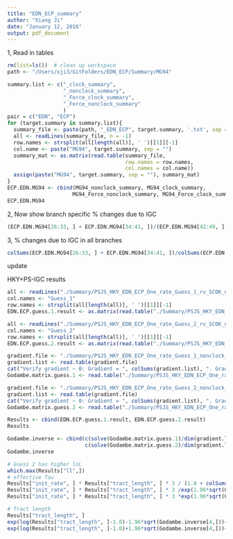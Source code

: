 ```yaml
---
title: "EDN_ECP_summary"
author: "Xiang Ji"
date: "January 12, 2016"
output: pdf_document
---
```


1, Read in tables
```r
rm(list=ls())  # clean up workspace
path <- "/Users/xji3/GitFolders/EDN_ECP/Summary/MG94"

summary.list <- c("_clock_summary",
                  "_nonclock_summary", 
                  "_Force_clock_summary", 
                  "_Force_nonclock_summary"
                  )
pair = c("EDN", "ECP")
for (target.summary in summary.list){
  summary_file <- paste(path, "_EDN_ECP", target.summary, '.txt', sep = '')
  all <- readLines(summary_file, n = -1)
  row.names <- strsplit(all[length(all)], ' ')[[1]][-1]
  col.name <- paste("MG94", target.summary, sep = "")
  summary_mat <- as.matrix(read.table(summary_file, 
                                      row.names = row.names,
                                      col.names = col.name))
  assign(paste("MG94", target.summary, sep = ""), summary_mat)
}
ECP.EDN.MG94 <- cbind(MG94_nonclock_summary, MG94_clock_summary, 
                     MG94_Force_nonclock_summary, MG94_Force_clock_summary)
ECP.EDN.MG94
```

2, Now show branch specific % changes due to IGC

```r
(ECP.EDN.MG94[26:33, ] + ECP.EDN.MG94[34:41, ])/(ECP.EDN.MG94[42:49, ] + ECP.EDN.MG94[26:33, ] + ECP.EDN.MG94[34:41, ])
```

3, % changes due to IGC in all branches

```r
colSums(ECP.EDN.MG94[26:33, ] + ECP.EDN.MG94[34:41, ])/colSums(ECP.EDN.MG94[42:49, ] + ECP.EDN.MG94[26:33, ] + ECP.EDN.MG94[34:41, ])

```

<!-- \newpage -->
<!-- 04212017 update -->

<!-- Now plot posterior log likelihood ratio: $ln(\frac{Pr(S_i = 1 | x)}{Pr(S_i = 0 | x)}$. -->

<!-- The derivatives are $\frac{{\partial \ln L}}{{\partial \ln {p_{tract}}}}$ for  -->
<!-- the first order and $\frac{{\partial^2 \ln L}}{{\partial \ln {p_{tract}}}^2}$ for -->
<!-- second order.  -->

<!-- The variance is calculated by: -->
<!-- $Var(ln(p_{tract}))=\frac{1}{I(ln(p_{tract}))} \approx - \frac{1}{\frac{{\partial^2 \ln L}}{{\partial \ln {p_{tract}}}^2}}$ -->

<!-- 95% confidence interval for $ln(p_{tract})$ is $ln(p_{tract}) \pm 1.96 * \sqrt {Var(\ln ({p_{tract}}))}$ -->

<!-- By transforming to $3.0 / p_{tract}$ to get the average tract length in nucleotide. -->

<!-- ```{r} -->
<!-- # plot one paralog -->
<!-- paralog = "EDN_ECP" -->
<!-- lnL.ratio <- as.vector(read.table(paste("./summary/", paralog, "_MG94_nonclock_HMM_log_posterior_ratio.txt", sep = ""))) -->
<!-- Viterbi.path <- as.vector(read.table(paste("./summary/", paralog, "_MG94_nonclock_HMM_Viterbi_path.txt", sep = ""))) -->
<!-- lnL.surface <- as.vector(read.table(paste("./summary/", paralog, "_MG94_nonclock_HMM_lnL_surface.txt", sep = ""))) -->
<!-- IGC.sw.lnL <- as.vector(read.table(paste("./summary/", paralog, "_MG94_nonclock_sw_lnL.txt", sep = ""))) -->
<!-- Force.sw.lnL <- as.vector(read.table(paste("./summary/Force_", paralog, "_MG94_nonclock_sw_lnL.txt", sep = ""))) -->

<!-- plot(lnL.ratio[, 1], xlab = "codon number", ylab = "log values", -->
<!--      type = "l", col = "black", lty = 1, -->
<!--      main = paste(paralog, " HMM result"), -->
<!--      ylim = c(min(-0.5, min(lnL.ratio)), max(lnL.ratio))) -->
<!-- lines(1:dim(Viterbi.path)[1], Viterbi.path[, 1], type = "S", lty = 2, col = "red") -->
<!-- #lines(1:dim(IGC.sw.lnL)[1], IGC.sw.lnL[, 2] - Force.sw.lnL[, 2], type = "l", lty = 3, col = "red") -->
<!-- legend(1, max(lnL.ratio), legend = c("log posterior ratio", "Viterbi path"), -->
<!--        lty = c(1, 2), col = c( "black", "red")) -->

<!-- plot(-lnL.surface[, 1], xlab = "tract length in nucleotide", ylab= "lnL", type = "l", col = "black", lty = 1, -->
<!--      main = paste(paralog, " lnL surface")) -->

<!-- summary.mat <- read.table("./HMM_tract_MG94_nonclock_summary.txt") -->

<!-- # Now calculate standard deviation of lnP -->
<!-- lnP <- log(3.0 / summary.mat[, 3]) -->
<!-- sd.lnP <- 1.0 / sqrt(-summary.mat[, 7]) -->
<!-- low.cf <- exp(lnP - 1.96 * sd.lnP) -->
<!-- up.cf  <- exp(lnP + 1.96 * sd.lnP) -->
<!-- up.cf[up.cf > 1] <- 1.0 -->
<!-- summary.mat <- cbind(summary.mat, 3.0 / up.cf, 3.0 / low.cf) -->
<!-- rownames(summary.mat) <- c("EDN_ECP") -->
<!-- colnames(summary.mat) <- c("lnL", "max lnL", "tract length", -->
<!--                            "Pr(S_0)", "Pr(S_1)", -->
<!--                            "df", "d^2f", "c.i. tract length", "c.i tract length") -->
<!-- summary.mat -->
<!-- ``` -->

<!-- \newpage -->
<!-- 09132017 update -->

<!-- Now plot lnL surface of MG94+IS-IGC+HMM model. -->

<!-- The derivatives are $\frac{{\partial \ln L}}{{\partial \ln {p_{tract}}}}$ for -->
<!-- the first order and $\frac{{\partial^2 \ln L}}{{\partial \ln {p_{tract}}}^2}$ for -->
<!-- second order. -->

<!-- The variance is calculated by: -->
<!-- $Var(ln(p_{tract}))=\frac{1}{I(ln(p_{tract}))} \approx - \frac{1}{\frac{{\partial^2 \ln L}}{{\partial \ln {p_{tract}}}^2}}$ -->

<!-- 95% confidence interval for $ln(p_{tract})$ is $ln(p_{tract}) \pm 1.96 * \sqrt {Var(\ln ({p_{tract}}))}$ -->

<!-- By transforming to $3.0 / p_{tract}$ to get the average tract length in nucleotide. -->


<!-- ```{r} -->
<!-- # plot one paralog -->
<!-- paralog = "EDN_ECP" -->
<!-- lnL.ratio <- as.vector(read.table(paste("./summary/", paralog, "_Ind_MG94_HMM_Posterior_lnL.txt", sep = ""))) -->
<!-- Viterbi.path <- as.vector(read.table(paste("./summary/", paralog, "_Ind_MG94_HMM_Viterbi_array.txt", sep = ""))) -->
<!-- lnL.surface <- as.vector(read.table(paste("./plot/HMM_", paralog, "_lnL_1D_surface.txt", sep = ""))) -->

<!-- plot(1:dim(lnL.ratio)[1], lnL.ratio[, 2] - lnL.ratio[, 1], xlab = "codon number", ylab = "log values", -->
<!--      type = "l", col = "black", lty = 1, -->
<!--      main = paste(paralog, " HMM result"), -->
<!--      ylim = c(min(-0.5, min(lnL.ratio[, 2] - lnL.ratio[, 1])), max(lnL.ratio[, 2] - lnL.ratio[, 1]))) -->
<!-- lines(1:dim(Viterbi.path)[1], Viterbi.path[, 1], type = "S", lty = 2, col = "red") -->
<!-- legend(1, max(lnL.ratio[, 2] - lnL.ratio[, 1]), legend = c("log posterior ratio", "Viterbi path"), -->
<!--        lty = c(1, 2), col = c( "black", "red")) -->

<!-- plot.new() -->
<!-- plot(-lnL.surface[, 1],lnL.surface[, 2], xlab = "log tract length in codon", ylab= "lnL", type = "l", col = "black", lty = 1, -->
<!--      main = paste(paralog, " lnL surface")) -->
<!-- abline(v = log(6.7/3.), col = "red") -->

<!-- summary.mat <- read.table("./Summary/EDN_ECP_Ind_MG94_HMM_1D_summary.txt") -->
<!-- hessian <- read.table("./Summary/EDN_ECP_Ind_MG94_HMM_Hessian.txt") -->

<!-- # Now calculate standard deviation of lnP -->
<!-- lnP <- log(summary.mat[10,1]) -->
<!-- sd.lnP <- 1.0 / sqrt(-hessian[2, 1]) -->
<!-- low.cf <- exp(lnP - 1.96 * sd.lnP) -->
<!-- up.cf  <- exp(lnP + 1.96 * sd.lnP) -->
<!-- up.cf[up.cf > 1] <- 1.0 -->
<!-- show.mat <- matrix(c(summary.mat[1,1], max(-lnL.surface[, 2]), 3.0/summary.mat[10, 1], -->
<!--               hessian[1,1], hessian[2,1], 3.0 / up.cf, 3.0 / low.cf), 1, 7) -->
<!-- rownames(show.mat) <- c("EDN_ECP") -->
<!-- colnames(show.mat) <- c("lnL", "max lnL", "tract length", -->
<!--                            "df", "d^2f", "c.i. tract length", "c.i tract length") -->
<!-- show.mat -->
<!-- ``` -->

\newpage
12212017 update

HKY+PS-IGC results
```r
all <- readLines("./Summary/PSJS_HKY_EDN_ECP_One_rate_Guess_1_rv_SCOK_nonclock_summary.txt", n = -1)
col.names <- "Guess_1"
row.names <- strsplit(all[length(all)], ' ')[[1]][-1]
EDN.ECP.guess.1.result <- as.matrix(read.table("./Summary/PSJS_HKY_EDN_ECP_One_rate_Guess_1_rv_SCOK_nonclock_summary.txt", row.names = row.names, col.names = col.names))

all <- readLines("./Summary/PSJS_HKY_EDN_ECP_One_rate_Guess_2_rv_SCOK_nonclock_summary.txt", n = -1)
col.names <- "Guess_2"
row.names <- strsplit(all[length(all)], ' ')[[1]][-1]
EDN.ECP.guess.2.result <- as.matrix(read.table("./Summary/PSJS_HKY_EDN_ECP_One_rate_Guess_2_rv_SCOK_nonclock_summary.txt", row.names = row.names, col.names = col.names))

gradient.file <- "./Summary/PSJS_HKY_EDN_ECP_One_rate_Guess_1_nonclock_gradient.txt"
gradient.list <- read.table(gradient.file)
cat("Verify gradient ~ 0: Gradient = ", colSums(gradient.list), ". Gradient/Objective = ", colSums(gradient.list)/EDN.ECP.guess.1.result["ll",1], "\n")
Godambe.matrix.guess.1 <- read.table("./Summary/PSJS_HKY_EDN_ECP_One_rate_Guess_1_nonclock_godambe.txt")

gradient.file <- "./Summary/PSJS_HKY_EDN_ECP_One_rate_Guess_2_nonclock_gradient.txt"
gradient.list <- read.table(gradient.file)
cat("Verify gradient ~ 0: Gradient = ", colSums(gradient.list), ". Gradient/Objective = ", colSums(gradient.list)/EDN.ECP.guess.2.result["ll",1], "\n")
Godambe.matrix.guess.2 <- read.table("./Summary/PSJS_HKY_EDN_ECP_One_rate_Guess_2_nonclock_godambe.txt")

Results <- cbind(EDN.ECP.guess.1.result, EDN.ECP.guess.2.result)
Results

Godambe.inverse <- cbind(c(solve(Godambe.matrix.guess.1)/dim(gradient.list)[1]), 
                         c(solve(Godambe.matrix.guess.2)/dim(gradient.list)[1]))
Godambe.inverse

# Guess 2 has higher lnL
which.max(Results["ll",])
# effective Tau
Results["init_rate", ] * Results["tract_length", ] * 3 / (1.0 + colSums(Results[c("r2", "r3"), ]))
Results["init_rate", ] * Results["tract_length", ] * 3 /exp(1.96*sqrt(Godambe.inverse[1, ])) / (1.0 + colSums(Results[c("r2", "r3"), ])) 
Results["init_rate", ] * Results["tract_length", ] * 3 *exp(1.96*sqrt(Godambe.inverse[1, ])) / (1.0 + colSums(Results[c("r2", "r3"), ]))

# Tract length
Results["tract_length", ]
exp(log(Results["tract_length", ]-1.0)-1.96*sqrt(Godambe.inverse[4,]))+1.0
exp(log(Results["tract_length", ]-1.0)+1.96*sqrt(Godambe.inverse[4,]))+1.0
```


